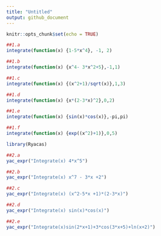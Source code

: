 ---
title: "Untitled"
output: github_document
---

```{r setup, include=FALSE}
knitr::opts_chunk$set(echo = TRUE)
```

```{r}
##1.a
integrate(function(x) {1-5*x^4}, -1, 2)

##1.b
integrate(function(x) {x^4- 3*x^2+5},-1,1)

##1.c
integrate(function(x) {(x^2+1)/sqrt(x)},1,3)

##1.d
integrate(function(x) {x*(2-3*x)^2},0,2)

##1.e
integrate(function(x) {sin(x)*cos(x)},-pi,pi)

##1.f
integrate(function(x) {exp((x^2)+1)},0,5)
```

```{r}
library(Ryacas)

##2.a
yac_expr("Integrate(x) 4*x^5")

##2.b
yac_expr("Integrate(x) x^7 - 3*x +2")

##2.c
yac_expr("Integrate(x) (x^2-5*x +1)*(2-3*x)")

##2.d
yac_expr("Integrate(x) sin(x)*cos(x)")

##2.e
yac_expr("Integrate(x)sin(2*x+1)+3*cos(3*x+5)+ln(x+2)")
```

